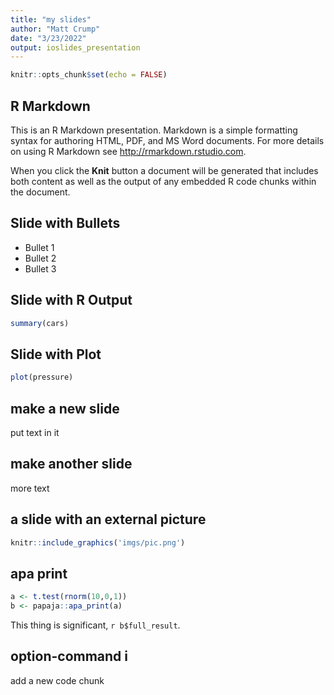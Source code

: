 ```yaml
---
title: "my slides"
author: "Matt Crump"
date: "3/23/2022"
output: ioslides_presentation
---
```


```r
knitr::opts_chunk$set(echo = FALSE)
```

## R Markdown

This is an R Markdown presentation. Markdown is a simple formatting syntax for authoring HTML, PDF, and MS Word documents. For more details on using R Markdown see <http://rmarkdown.rstudio.com>.

When you click the **Knit** button a document will be generated that includes both content as well as the output of any embedded R code chunks within the document.

## Slide with Bullets

- Bullet 1
- Bullet 2
- Bullet 3

## Slide with R Output

```r
summary(cars)
```

## Slide with Plot

```r
plot(pressure)
```

## make a new slide

put text in it

## make another slide

more text

## a slide with an external picture

```r
knitr::include_graphics('imgs/pic.png')
```

## apa print

```r
a <- t.test(rnorm(10,0,1))
b <- papaja::apa_print(a)
```


This thing is significant, `r b$full_result`.

## option-command i

add a new code chunk

```r

```

